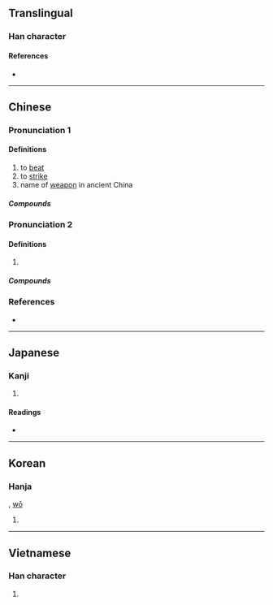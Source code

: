 {{also|挝}}
{{character info/new}}
==Translingual==

===Han character===
{{Han char|rn=64|rad=手|as=13|sn=16|four=57032|canj=QYBB,XQYBB|ids=⿰扌過}}

====References====
* {{Han ref|kx=0457.230|dkj=12778|dj=0806.060|hdz=31947.030|uh=64BE|ud=25790|bh=BEE2|bd=48866}}

----

==Chinese==
{{zh-forms|s=挝}}
{{zh-wp}}

===Pronunciation 1===
{{zh-pron
|m=zhuā
|c=zaa1
|mc=
|oc=
|cat=n,v
}}

====Definitions====
{{zh-hanzi}}

# to [[beat]]
# to [[strike]]
# name of [[weapon]] in ancient China

=====Compounds=====
{{zh-der|心癢難撾|摑打撾揉|撩東撾西|撾人|撾婦翁|撾子兒|撾撓|撾耳揉腮|撾耳撓腮|漁陽摻撾|鞭撾|飛撾}}

===Pronunciation 2===
{{zh-pron
|m=撾
|c=gwo1,wo1
|cat=n
}}

====Definitions====
{{zh-hanzi}}

# {{zh-only|老撾}}

=====Compounds=====
{{zh-der|老撾}}

===References===
* {{R:yue:Hanzi}}

----

==Japanese==

===Kanji===
{{ja-kanji|grade=|rs=手13}}

# {{defn|lang=ja|sort=手13}}

====Readings====
* {{ja-readings|on=[[た]] (ta), [[て]] (te), [[か]] (ka)|kun=[[うつ]] (utsu)}}

----

==Korean==

===Hanja===
{{ko-hanja|hangeul=과|eumhun=|rv=gwa|mr=kwa|y=kwa}}, [[wō]]

# {{defn|lang=ko|sort=手13}}

----

==Vietnamese==

===Han character===
{{vi-hantu|[[quờ]], [[qua]], [[quơ]], [[quớ]]|rs=手13}}

# {{defn|lang=vi|sort=手13}}